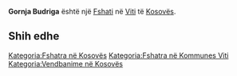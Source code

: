 {{Fshat në Kosovës
 | Emri                = Gornja Budriga
 | EmriAlt                = Budriga e Eperme,Budriga e Epërme,Budrika e Eperme,Budrika e Epërme,Budrike e Eperme,Budrikë e Epërme,Gorna Budrika,Gornja Budriga,Горња Будрика
 | Emri (Rasa dhanore) = 
 | Figura              = 
 | Shteti              = Kosovës
 | Komuna              = Viti
 | Kodi postar         = 
 | Sipërfaqja          = 

 | Popullsia           = 

 | Regj. i popullsisë  = 
 | Dend. e popullsisë  = 
 | Faqja zyrtare       = 
 <!--- Koordinatat ----> 
 | Gjerësia            = 42.375
 | Gjatësia            = 21.41917
 | Lartësia            = 
}}
'''Gornja Budriga''' është një [[Fshati]] në [[Viti]] të [[Kosovës]].

<!-- == Gjeografia == -->
<!-- == Historia == -->
<!-- == Demografia == -->
== Shih edhe ==
{{Komuna Viti}}
{{Kosovo-Administrata-Cung}}

[[Kategoria:Fshatra në Kosovës]]
[[Kategoria:Fshatra në Kommunes Viti]]
[[Kategoria:Vendbanime në Kosovës]]